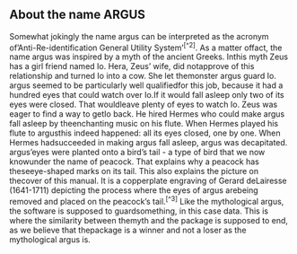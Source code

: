 ## About the name ARGUS
Somewhat jokingly the name argus can be interpreted as the acronym of'Anti-Re-identification General Utility System'^[^2]^. As a matter offact, the name argus was inspired by a myth of the ancient Greeks. Inthis myth Zeus has a girl friend named Io. Hera, Zeus' wife, did notapprove of this relationship and turned Io into a cow. She let themonster argus guard Io. argus seemed to be particularly well qualifiedfor this job, because it had a hundred eyes that could watch over Io.If it would fall asleep only two of its eyes were closed. That wouldleave plenty of eyes to watch Io. Zeus was eager to find a way to getIo back. He hired Hermes who could make argus fall asleep by theenchanting music on his flute. When Hermes played his flute to argusthis indeed happened: all its eyes closed, one by one. When Hermes hadsucceeded in making argus fall asleep, argus was decapitated. argus'eyes were planted onto a bird's tail - a type of bird that we now knowunder the name of peacock. That explains why a peacock has theseeye-shaped marks on its tail. This also explains the picture on thecover of this manual. It is a copperplate engraving of Gerard deLairesse (1641-1711) depicting the process where the eyes of argus arebeing removed and placed on the peacock's tail.^[^3]^
Like the mythological argus, the software is supposed to guardsomething, in this case data. This is where the similarity between themyth and the package is supposed to end, as we believe that thepackage is a winner and not a loser as the mythological argus is.

